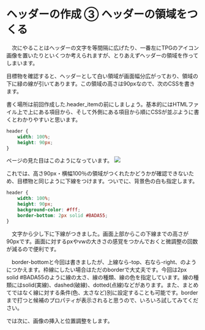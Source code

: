 #  ヘッダーの作成 ③ ヘッダーの領域をつくる
　次にやることはヘッダーの文字を等間隔に広げたり、一番左にTPGのアイコン画像を置いたりといくつか考えられますが、とりあえずヘッダーの領域を作ってしまいます。

目標物を確認すると、ヘッダーとして白い領域が画面幅分広がっており、領域の下に緑の線が引いてあります。この領域の高さは90pxなので、次のCSSを書きます。

書く場所は前回作成した.header_itemの前にしましょう。基本的にはHTMLファイル上で上にある項目から、そして外側にある項目から順にCSSが並ぶように書くとわかりやすいと思います。
```css
header {
    width: 100%;
    height: 90px;                
}
```
ページの見た目はこのようになっています。
![](./assets/08-full.png)


これでは、高さ90px・横幅100％の領域がつくれたかどうかが確認できないため、目標物と同じように下線をつけます。ついでに、背景色の白も指定します。
```css
header {
    width: 100%;
    height: 90px;
    background-color: #fff;
    border-bottom: 2px solid #BADA55;     
}
```
　文字から少し下に下線がつきました。画面上部からこの下線までの高さが90pxです。画面に対するpxやvwの大きさの感覚をつかんでおくと微調整の回数が減るので便利です。


　border-bottomと今回は書きましたが、上線なら-top、右なら-right、のようにつかえます。枠線にしたい場合はただのborderで大丈夫です。今回は2px solid #BADA55のように線の太さ、線の種類、線の色を指定しています。線の種類にはsolid(実線)、dashed(破線)、dotted(点線)などがあります。また、まとめてではなく線に対する条件(色、太さなど)別に設定することも可能です。borderまで打つと候補のプロパティが表示されると思うので、いろいろ試してみてください。

では次に、画像の挿入と位置調整をします。
